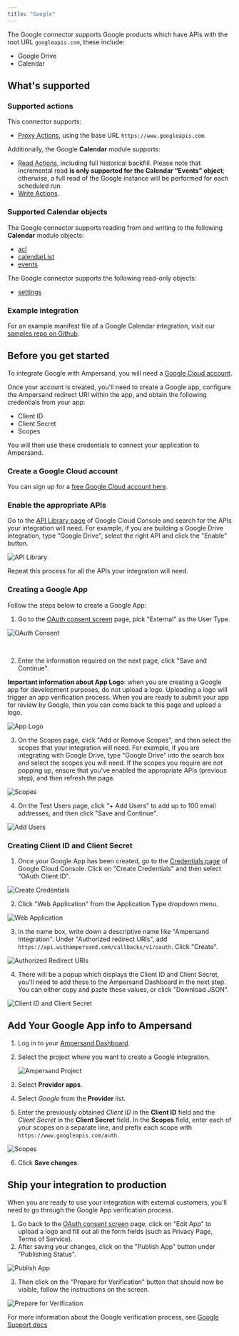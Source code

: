 ```yaml
---
title: "Google"
---
```

The Google connector supports Google products which have APIs with the root URL `googleapis.com`, these include:

- Google Drive
- Calendar

## What's supported

### Supported actions

This connector supports:
- [Proxy Actions](/proxy-actions), using the base URL `https://www.googleapis.com`.

Additionally, the Google **Calendar** module supports:
- [Read Actions](/read-actions), including full historical backfill. Please note that incremental
read **is only supported for the Calendar “Events” object**; otherwise, a full read of the Google instance will be performed for each scheduled run.
- [Write Actions](/write-actions).

### Supported Calendar objects

The Google connector supports reading from and writing to the following **Calendar** module objects:
* [acl](https://developers.google.com/workspace/calendar/api/v3/reference/acl)
* [calendarList](https://developers.google.com/calendar/api/v3/reference/calendarList#resource-representations)
* [events](https://developers.google.com/workspace/calendar/api/v3/reference/events)

The Google connector supports the following read-only objects:
* [settings](https://developers.google.com/workspace/calendar/api/v3/reference/settings)

### Example integration

For an example manifest file of a Google Calendar integration, visit our [samples repo on Github](https://github.com/amp-labs/samples/blob/main/google-calendar/amp.yaml).

## Before you get started

To integrate Google with Ampersand, you will need a [Google Cloud account](https://cloud.google.com/).

Once your account is created, you'll need to create a Google app, configure the Ampersand redirect URI within the app, and obtain the following credentials from your app:

- Client ID
- Client Secret
- Scopes

You will then use these credentials to connect your application to Ampersand.

### Create a Google Cloud account

You can sign up for a [free Google Cloud account here](https://cloud.google.com/free).

### Enable the appropriate APIs

Go to the [API Library page](https://console.cloud.google.com/apis/library) of Google Cloud Console and search for the APIs your integration will need. For example, if you are building a Google Drive integration, type "Google Drive", select the right API and click the "Enable" button.

![API Library](/images/provider-guides/2a15717-Screenshot_2024-07-19_at_10.47.22_AM.png)

Repeat this process for all the APIs your integration will need.

### Creating a Google App

Follow the steps below to create a Google App:

1. Go to the [OAuth consent screen](https://console.cloud.google.com/apis/credentials/consent) page, pick "External" as the User Type.

![OAuth Consent](/images/provider-guides/1537ae6-Screenshot_2024-07-19_at_10.40.32_AM.png)

<br />

2. Enter the information required on the next page, click "Save and Continue".

**Important information about App Logo**: when you are creating a Google app for development purposes, do not upload a logo. Uploading a logo will trigger an app verification process. When you are ready to submit your app for review by Google, then you can come back to this page and upload a logo.

![App Logo](/images/provider-guides/5600533-Screenshot_2024-07-19_at_10.56.54_AM.png)

3. On the Scopes page, click "Add or Remove Scopes", and then select the scopes that your integration will need. For example, if you are integrating with Google Drive, type "Google Drive" into the search box and select the scopes you will need. If the scopes you require are not popping up, ensure that you've enabled the appropriate APIs (previous step), and then refresh the page.

![Scopes](/images/provider-guides/d542878-Screenshot_2024-07-19_at_1.45.02_PM.png)

4. On the Test Users page, click "+ Add Users" to add up to 100 email addresses, and then click "Save and Continue".

![Add Users](/images/provider-guides/b3953c3-Screenshot_2024-07-19_at_1.46.54_PM.png)

### Creating Client ID and Client Secret

1. Once your Google App has been created, go to the [Credentials page](https://console.cloud.google.com/apis/credentials) of Google Cloud Console. Click on "Create Credentials" and then select "OAuth Client ID".

![Create Credentials](/images/provider-guides/2a3a0ed-Screenshot_2024-07-19_at_11.07.26_AM.png)

2. Click "Web Application" from the Application Type dropdown menu.

![Web Application](/images/provider-guides/4071e04-Screenshot_2024-07-19_at_11.08.21_AM.png)

3. In the name box, write down a descriptive name like "Ampersand Integration". Under "Authorized redirect URIs", add `https://api.withampersand.com/callbacks/v1/oauth`. Click "Create".

![Authorized Redirect URIs](/images/provider-guides/897fe36-fixed.png)

4. There will be a popup which displays the Client ID and Client Secret, you'll need to add these to the Ampersand Dashboard in the next step. You can either copy and paste these values, or click "Download JSON".

![Client ID and Client Secret](/images/provider-guides/d0de0fe-GoogleOAuthClient.png)

## Add Your Google App info to Ampersand

1. Log in to your [Ampersand Dashboard](https://dashboard.withampersand.com).

2. Select the project where you want to create a Google integration.

   ![Ampersand Project](/images/provider-guides/dd47b7a-Ampersand.png)

3. Select **Provider apps**.

4. Select _Google_ from the **Provider** list.

5. Enter the previously obtained _Client ID_ in the **Client ID** field and the _Client Secret_ in the **Client Secret** field. In the **Scopes** field, enter each of your scopes on a separate line, and prefix each scope with `https://www.googleapis.com/auth`.

![Scopes](/images/provider-guides/6b33461-Screenshot_2024-07-19_at_1.10.08_PM.png)

6. Click **Save changes**.

## Ship your integration to production

When you are ready to use your integration with external customers, you'll need to go through the Google App verification process.

1. Go back to the [OAuth consent screen](https://console.cloud.google.com/apis/credentials/consent) page, click on "Edit App" to upload a logo and fill out all the form fields (such as Privacy Page, Terms of Service).
2. After saving your changes, click on the "Publish App" button under "Publishing Status".

![Publish App](/images/provider-guides/ee95f57-Screenshot_2024-07-19_at_11.42.12_AM.png)

3. Then click on the "Prepare for Verification" button that should now be visible, follow the instructions on the screen.

![Prepare for Verification](/images/provider-guides/7fb1236-Screenshot_2024-07-19_at_11.46.20_AM.png)

For more information about the Google verification process, see [Google Support docs](https://support.google.com/cloud/answer/13463073?sjid=12970809243513943038-NC)
